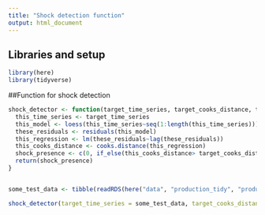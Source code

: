 ```yaml
---
title: "Shock detection function"
output: html_document
---
```


## Libraries and setup
```r

library(here) 
library(tidyverse)

```

##Function for shock detection
```r


shock_detector <- function(target_time_series, target_cooks_distance, target_span){
  this_time_series <- target_time_series
  this_model <- loess(this_time_series~seq(1:length(this_time_series)))
  these_residuals <- residuals(this_model)
  this_regression <- lm(these_residuals~lag(these_residuals))
  this_cooks_distance <- cooks.distance(this_regression)
  shock_presence <- c(0, if_else(this_cooks_distance> target_cooks_distance, true = 1, false = 0))
  return(shock_presence)
}


some_test_data <- tibble(readRDS(here("data", "production_tidy", "production_wo_former_nations.rds"))) %>% slice(1:59) %>% .$value

shock_detector(target_time_series = some_test_data, target_cooks_distance = 0.3) #works nicely


```

